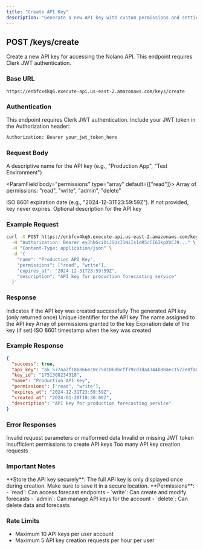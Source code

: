 ```yaml
---
title: "Create API Key"
description: "Generate a new API key with custom permissions and settings"
---
```


## POST /keys/create

Create a new API key for accessing the Nolano API. This endpoint requires Clerk JWT authentication.

### Base URL

```
https://enbfcx4kq6.execute-api.us-east-2.amazonaws.com/keys/create
```

### Authentication

This endpoint requires Clerk JWT authentication. Include your JWT token in the Authorization header:

```bash
Authorization: Bearer your_jwt_token_here
```

### Request Body

<ParamField body="name" type="string" required>
  A descriptive name for the API key (e.g., "Production App", "Test Environment")
</ParamField>

<ParamField body="permissions" type="array" default={["read"]}>
  Array of permissions: "read", "write", "admin", "delete"
</ParamField>

<ParamField body="expires_at" type="string" optional>
  ISO 8601 expiration date (e.g., "2024-12-31T23:59:59Z"). If not provided, key never expires.
</ParamField>

<ParamField body="description" type="string" optional>
  Optional description for the API key
</ParamField>

### Example Request

```bash
curl -X POST https://enbfcx4kq6.execute-api.us-east-2.amazonaws.com/keys/create \
  -H "Authorization: Bearer eyJhbGciOiJSUzI1NiIsInR5cCI6IkpXVCJ9..." \
  -H "Content-Type: application/json" \
  -d '{
    "name": "Production API Key",
    "permissions": ["read", "write"],
    "expires_at": "2024-12-31T23:59:59Z",
    "description": "API key for production forecasting service"
  }'
```

### Response

<ResponseField name="success" type="boolean">
  Indicates if the API key was created successfully
</ResponseField>

<ResponseField name="api_key" type="string">
  The generated API key (only returned once)
</ResponseField>

<ResponseField name="key_id" type="string">
  Unique identifier for the API key
</ResponseField>

<ResponseField name="name" type="string">
  The name assigned to the API key
</ResponseField>

<ResponseField name="permissions" type="array">
  Array of permissions granted to the key
</ResponseField>

<ResponseField name="expires_at" type="string">
  Expiration date of the key (if set)
</ResponseField>

<ResponseField name="created_at" type="string">
  ISO 8601 timestamp when the key was created
</ResponseField>

### Example Response

```json
{
  "success": true,
  "api_key": "ak_577aa2f186866ec0c75d1068bcff79cd3da4344b80aec1572e0fa07b364227d6",
  "key_id": "1751308234318",
  "name": "Production API Key",
  "permissions": ["read", "write"],
  "expires_at": "2024-12-31T23:59:59Z",
  "created_at": "2024-01-20T10:30:00Z",
  "description": "API key for production forecasting service"
}
```

### Error Responses

<ResponseField name="400" type="Bad Request">
  Invalid request parameters or malformed data
</ResponseField>

<ResponseField name="401" type="Unauthorized">
  Invalid or missing JWT token
</ResponseField>

<ResponseField name="403" type="Forbidden">
  Insufficient permissions to create API keys
</ResponseField>

<ResponseField name="429" type="Rate Limited">
  Too many API key creation requests
</ResponseField>

### Important Notes

<Warning>
  **Store the API key securely**: The full API key is only displayed once during creation. Make sure to save it in a secure location.
</Warning>

<Note>
  **Permissions**: 
  - `read`: Can access forecast endpoints
  - `write`: Can create and modify forecasts
  - `admin`: Can manage API keys for the account
  - `delete`: Can delete data and forecasts
</Note>

### Rate Limits

- Maximum 10 API keys per user account
- Maximum 5 API key creation requests per hour per user 